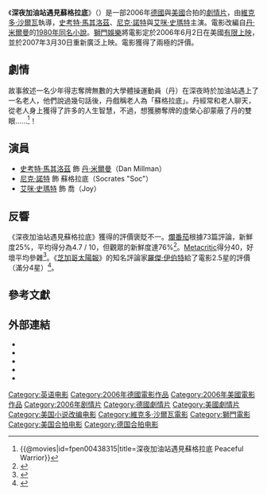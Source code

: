 {{noteTA
|G1=Show
|G2=Movie
}}
{{Infobox film
| name           = 深夜加油站遇見蘇格拉底
| original_name  = {{lang|en|''Peaceful Warrior''}}
| image          = Peaceful Warrior 2006 Poster.jpg
| image_size     = 
| caption        = 電影海報
| director       = [[維克多·沙爾瓦|維克多·沙爾瓦]]
| producer       = Robin Schorr<br />{{link-en|馬克·艾明|Mark Amin}}<br />David Welch<br />Cami Winikoff
| screenplay     = Kevin Bernhardt
| based_on       = {{Based on|[[深夜加油站遇見蘇格拉底|深夜加油站遇見蘇格拉底]]|[[丹·米爾曼|丹·米爾曼]]}}
| starring       = [[史考特·馬其洛茲|史考特·馬其洛茲]]<br />[[尼克·諾特|尼克·諾特]]<br />[[艾咪·史瑪特|艾咪·史瑪特]]
| music          = Bennett Salvay
| cinematography = Sharone Meir
| editing        = Ed Marx
| studio         = {{link-en|DEJ Productions}}
| distributor    = [[獅門娛樂|獅門娛樂]]
| released       = {{Film date|2006|06|02|美國，[[有限上映|有限上映]]|2007|03|30|美國，廣泛上映|2007|10|26|臺灣}}
| runtime        = 120分鐘<!--Runtime: 120:32--><ref>{{cite web|title=''PEACEFUL WARRIOR'' (PG)|url=http://www.bbfc.co.uk/AVV247085/|work=[[British_Board_of_Film_Classification|British Board of Film Classification]]|date=2008-03-20|accessdate=2012-10-21}}</ref>
| country        = {{DEU}}<br />{{USA}}
| language       = 英語
| budget         = 1000萬美元
| gross          = 432萬美元<ref>{{mojo title|peacefulwarrior|Peaceful Warrior}}</ref>
| cn_name        = 和平战士
| hk_name        = 深夜加油站遇見蘇格拉底
| tw_name        = 深夜加油站遇見蘇格拉底
}}
《'''深夜加油站遇見蘇格拉底'''》（{{lang-en|'''''Peaceful Warrior'''''}}）是一部2006年[[德國|德國]]與[[美國|美國]]合拍的[[劇情片|劇情片]]，由[[維克多·沙爾瓦|維克多·沙爾瓦]]執導，[[史考特·馬其洛茲|史考特·馬其洛茲]]、[[尼克·諾特|尼克·諾特]]與[[艾咪·史瑪特|艾咪·史瑪特]]主演。電影改編自[[丹·米爾曼|丹·米爾曼]]的[[深夜加油站遇見蘇格拉底|1980年同名小說]]。[[獅門娛樂|獅門娛樂]]將電影定於2006年6月2日在美國[[有限上映|有限上映]]，並於2007年3月30日重新廣泛上映。電影獲得了兩極的評價。

==劇情==
故事敘述一名少年得志奪牌無數的大學體操運動員（丹）在深夜時於加油站遇上了一名老人，他們說過幾句話後，丹戲稱老人為「蘇格拉底」。丹經常和老人聊天，從老人身上獲得了許多的人生智慧，不過，想獲勝奪牌的虛榮心卻蒙蔽了丹的雙眼......<ref>{{@movies|id=fpen00438315|title=深夜加油站遇見蘇格拉底 Peaceful Warrior}}<!-- 2016-11-15 accessdate --></ref>！

==演員==
*[[史考特·馬其洛茲|史考特·馬其洛茲]] 飾 [[丹·米爾曼|丹·米爾曼]]（Dan Millman）
*[[尼克·諾特|尼克·諾特]] 飾 蘇格拉底（Socrates "Soc"）
*[[艾咪·史瑪特|艾咪·史瑪特]] 飾 喬（Joy）

==反響==
《深夜加油站遇見蘇格拉底》獲得的評價褒貶不一。[[爛番茄|爛番茄]]根據73篇評論，新鮮度25%，平均得分為4.7 / 10，但觀眾的新鮮度達76%<ref>{{rotten-tomatoes|peaceful_warrior|Peaceful Warrior}}</ref>。[[Metacritic|Metacritic]]得分40，好壞平均參雜<ref>{{metacritic film|peaceful-warrior|Peaceful Warrior}}</ref>。《[[芝加哥太陽報|芝加哥太陽報]]》的知名評論家[[羅傑·伊伯特|羅傑·伊伯特]]給了電影2.5星的評價（滿分4星）<ref>{{cite web|title=''Peaceful Warrior'' :: rogerebert.com :: Reviews|url=http://rogerebert.suntimes.com/apps/pbcs.dll/article?AID=/20060622/REVIEWS/60517004|work=[[Roger_Ebert|Roger Ebert]]|publisher=''[[Chicago_Sun-Times|Chicago Sun-Times]]''|date=2006-06-23|accessdate=2012-10-21|archive-date=2009-06-04|archive-url=https://web.archive.org/web/20090604102856/http://rogerebert.suntimes.com/apps/pbcs.dll/article?AID=%2F20060622%2FREVIEWS%2F60517004|dead-url=no}}</ref>。

==參考文獻==
{{Reflist|30em}}

==外部連結==
* {{Official website|http://www.thepeacefulwarriormovie.com/}}
* {{imdb title|0438315|Peaceful Warrior}}
* {{mojo title|peacefulwarrior|Peaceful Warrior}}
* {{rotten-tomatoes|peaceful_warrior|Peaceful Warrior}}
* {{metacritic film|peaceful-warrior|Peaceful Warrior}}

{{Victor Salva}}
{{DEFAULTSORT:Peaceful Warrior}}
[[Category:英语电影|Category:英语电影]]
[[Category:2006年德國電影作品|Category:2006年德國電影作品]]
[[Category:2006年美國電影作品|Category:2006年美國電影作品]]
[[Category:2006年剧情片|Category:2006年剧情片]]
[[Category:德國劇情片|Category:德國劇情片]]
[[Category:美國劇情片|Category:美國劇情片]]
[[Category:美国小说改编电影|Category:美国小说改编电影]]
[[Category:維克多·沙爾瓦電影|Category:維克多·沙爾瓦電影]]
[[Category:獅門電影|Category:獅門電影]]
[[Category:美国合拍电影|Category:美国合拍电影]]
[[Category:德国合拍电影|Category:德国合拍电影]]